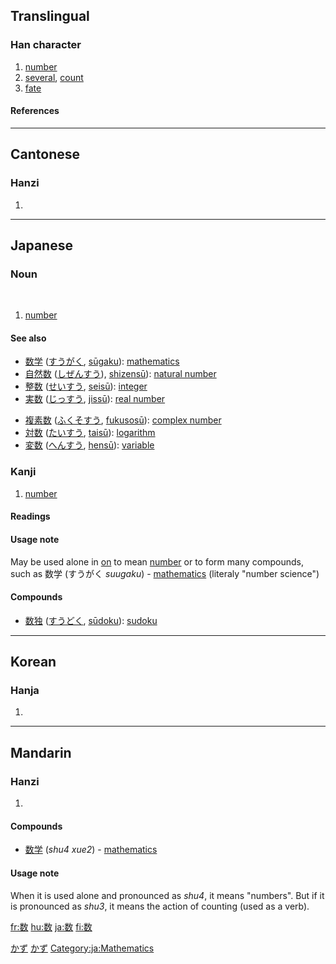 {{see|數}}

==Translingual==
===Han character===
{{Han char|rn=66|rad=攴|as=09|sn=13|four=|canj=火女人大 (FVOK)}}
# [[number]]
#   [[several]], [[count]]
#   [[fate]]
====References====
{{Han ref|kx=0474.131|dkj=13319|dj=0827.260|hdz=21470.190|uh=6570|ud=25968}}
----
==Cantonese==
===Hanzi===
{{yue-hanzi|jyut=|y=sou2, sou3}}
# {{defn|Cantonese}}
----
==Japanese==
===Noun===
[[Category:1000_Japanese_basic_words|かず]]
{{ja-noun|k|hira=かず|rom=kazu}}</br>
{{ja-noun|k|hira=すう|rom=sū}}
[[Category:Japanese nouns|かず]]

# [[number]]
[[Category:ja:Mathematics]]
====See also====
{{top2}}
*[[数学]] ([[すうがく]], [[sūgaku]]): [[mathematics]]
*[[自然数]] ([[しぜんすう]]), [[shizensū]]): [[natural number]]
*[[整数]] ([[せいすう]], [[seisū]]): [[integer]]
*[[実数]] ([[じっすう]], [[jissū]]): [[real number]]
{{mid2}}
*[[複素数]] ([[ふくそすう]], [[fukusosū]]): [[complex number]]
*[[対数]] ([[たいすう]], [[taisū]]): [[logarithm]]
*[[変数]] ([[へんすう]], [[hensū]]): [[variable]]
{{bottom}}

===Kanji===
{{ja-kanji|grade=2|rs=攴09}}
# [[number]]
====Readings====
{{ja-readings|on=[[すう]] (sū), [[しゅ]] (shu), [[す]] (su)|kun=[[かぞえる]] (kazoeru), [[かず]] (kazu), [[せめる]] (semeru)}}


====Usage note====
May be used alone in [[on]] to mean [[number]] or to form many compounds, such as 数学 (すうがく ''suugaku'') - [[mathematics]] (literaly "number science")

====Compounds====
*[[数独]] ([[すうどく]], [[sūdoku]]): [[sudoku]]
----

==Korean==
===Hanja===
{{ko-hanja|hangeul=[[수]], [[촉]]|eumhun=|rv=su, chok|mr=su, ch'ok|y=swu, chok}}
# {{defn|Korean}}
----
==Mandarin==
===Hanzi===
{{cmn-hanzi|tra=數|pin=[[shǔ]] (shu3), [[shù]] (shu4), [[shuò]] (shuo4), [[cù]] (cu4)|wg=shu<sup>3</sup>, shu<sup>4</sup>, shuo<sup>4</sup>, ts'u<sup>4</sup>}}
# {{defn|Mandarin}}

====Compounds====
* [[数学]] (''shu4 xue2'') - [[mathematics]]

====Usage note====
When it is used alone and pronounced as ''shu4'', it means "numbers". But if it is pronounced as ''shu3'', it means the action of counting (used as a verb).

[[fr:数]]
[[hu:数]]
[[ja:数]]
[[fi:数]]